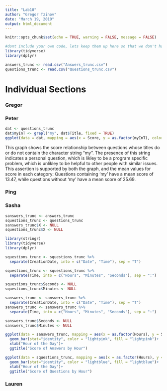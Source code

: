 ---
title: "Lab10"
author: "Gregor Tzinov"
date: "March 19, 2019"
output: html_document
---

```{r setup, include=FALSE}
knitr::opts_chunk$set(echo = TRUE, warning = FALSE, message = FALSE)
```




```{r}
#dont include your own code, lets keep them up here so that we don't have the program load libraries twice
library(tidyverse)
library(dplyr)
```


```{r}
answers_trunc <- read.csv("Answers_trunc.csv")
questions_trunc <- read.csv("Questions_trunc.csv")
```


# Individual Sections


### Gregor

### Peter

```{r}
dat <- questions_trunc
dat$myInT <- grepl("my", dat$Title, fixed = TRUE)
ggplot(data = dat, mapping = aes(x = Score, y = as.factor(myInT), color = Score)) + geom_jitter()
```
This graph shows the score relationship between questions whose titles do or do not contain the character string "my". The presence of this string indicates a personal question, which is likley to be a program specific problem, which is unlikley to be helpful to other people with similar issues.  
This assertion is supported by both the graph, and the mean values for score in each category: Questions containing 'my' have a mean score of 13.47, while questions without 'my' have a mean score of 25.69. 



### Ping

### Sasha

```r
sanswers_trunc <- answers_trunc 
squestions_trunc <- questions_trunc 
sanswers_trunc$X <- NULL
squestions_trunc$X <- NULL

library(stringr)
library(tidyverse)
library(dplyr)

squestions_trunc <- squestions_trunc %>% 
  separate(CreationDate, into = c("Date", "Time"), sep = "T") 

squestions_trunc <- squestions_trunc %>% 
  separate(Time, into = c("Hours", "Minutes", "Seconds"), sep = ":")

squestions_trunc$Seconds <- NULL 
squestions_trunc$Minutes <- NULL 

sanswers_trunc <- sanswers_trunc %>% 
  separate(CreationDate, into = c("Date", "Time"), sep = "T") 
sanswers_trunc <- sanswers_trunc %>% 
  separate(Time, into = c("Hours", "Minutes", "Seconds"), sep = ":") 

sanswers_trunc$Seconds <- NULL 
sanswers_trunc$Minutes <- NULL 

ggplot(data = sanswers_trunc, mapping = aes(x = as.factor(Hours), y = Score)) +
  geom_bar(stat="identity", color = "lightpink", fill = "lightpink")+
  xlab("Hour of the Day")+
  ggtitle("Score of Answers by Hour")

ggplot(data = squestions_trunc, mapping = aes(x = as.factor(Hours), y = Score)) +
  geom_bar(stat="identity", color = "lightblue", fill = "lightblue")+
  xlab("Hour of the Day")+
  ggtitle("Score of Questions by Hour")


```

### Lauren
